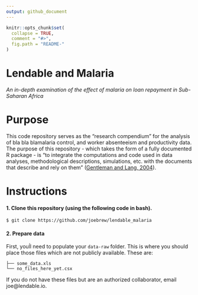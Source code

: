 ```yaml
---
output: github_document
---
```


<!-- README.md is generated from README.Rmd. Please edit that file -->

```r
knitr::opts_chunk$set(
  collapse = TRUE,
  comment = "#>",
  fig.path = "README-"
)
```

# Lendable and Malaria
_An in-depth examination of the effect of malaria on loan repayment in Sub-Saharan Africa_


# Purpose

This code repository serves as the "research compendium" for the analysis of bla bla blamalaria control, and worker absenteeism and productivity data. The purpose of this repository - which takes the form of a fully documented R package - is "to integrate the computations and code used in data analyses, methodological descriptions, simulations, etc. with the documents that describe and rely on them" ([Gentleman and Lang, 2004](http://biostats.bepress.com/bioconductor/paper2/)). 


# Instructions

#### 1. Clone this repository (using the following code in bash).

```
$ git clone https://github.com/joebrew/lendable_malaria
```

#### 2. Prepare data

First, youĺl need to populate your `data-raw` folder. This is where you should place those files which are not publicly available. These are:

```
├── some_data.xls
└── no_files_here_yet.csx
```

If you do not have these files but are an authorized collaborator, email joe@lendable.io.

